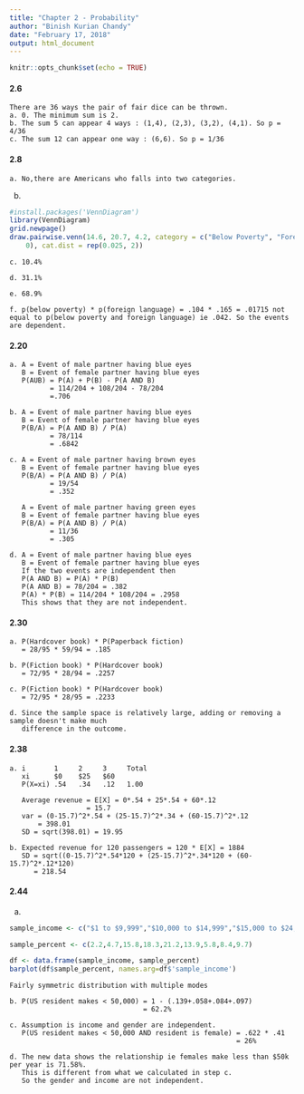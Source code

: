 ```yaml
---
title: "Chapter 2 - Probability"
author: "Binish Kurian Chandy"
date: "February 17, 2018"
output: html_document
---
```


```r
knitr::opts_chunk$set(echo = TRUE)
```

#### 2.6
```
There are 36 ways the pair of fair dice can be thrown.
a. 0. The minimum sum is 2.
b. The sum 5 can appear 4 ways : (1,4), (2,3), (3,2), (4,1). So p = 4/36
c. The sum 12 can appear one way : (6,6). So p = 1/36
```

#### 2.8
```
a. No,there are Americans who falls into two categories.
```
b. 
```r
#install.packages('VennDiagram')
library(VennDiagram)
grid.newpage()
draw.pairwise.venn(14.6, 20.7, 4.2, category = c("Below Poverty", "Foreign Language"), lty = rep("blank", 2), fill = c("light blue", "pink"), alpha = rep(0.5, 2), cat.pos = c(0, 
    0), cat.dist = rep(0.025, 2))
```
```
c. 10.4%
```
```
d. 31.1%
```
```
e. 68.9%
```
```
f. p(below poverty) * p(foreign language) = .104 * .165 = .01715 not equal to p(below poverty and foreign language) ie .042. So the events are dependent.
```
#### 2.20
```
a. A = Event of male partner having blue eyes
   B = Event of female partner having blue eyes
   P(AUB) = P(A) + P(B) - P(A AND B)
          = 114/204 + 108/204 - 78/204
          =.706
```
```
b. A = Event of male partner having blue eyes
   B = Event of female partner having blue eyes
   P(B/A) = P(A AND B) / P(A)
          = 78/114
          = .6842
```
```
c. A = Event of male partner having brown eyes
   B = Event of female partner having blue eyes
   P(B/A) = P(A AND B) / P(A)
          = 19/54
          = .352
          
   A = Event of male partner having green eyes
   B = Event of female partner having blue eyes
   P(B/A) = P(A AND B) / P(A)
          = 11/36
          = .305        
```
```
d. A = Event of male partner having blue eyes
   B = Event of female partner having blue eyes
   If the two events are independent then
   P(A AND B) = P(A) * P(B)
   P(A AND B) = 78/204 = .382
   P(A) * P(B) = 114/204 * 108/204 = .2958
   This shows that they are not independent. 
```

#### 2.30
```
a. P(Hardcover book) * P(Paperback fiction)
   = 28/95 * 59/94 = .185
```
```
b. P(Fiction book) * P(Hardcover book)
   = 72/95 * 28/94 = .2257
```
```
c. P(Fiction book) * P(Hardcover book)
   = 72/95 * 28/95 = .2233
```
```
d. Since the sample space is relatively large, adding or removing a sample doesn't make much
   difference in the outcome.
```

#### 2.38
```
a. i       1     2     3     Total
   xi      $0    $25   $60
   P(X=xi) .54   .34   .12   1.00 
   
   Average revenue = E[X] = 0*.54 + 25*.54 + 60*.12
                   = 15.7
   var = (0-15.7)^2*.54 + (25-15.7)^2*.34 + (60-15.7)^2*.12 
       = 398.01
   SD = sqrt(398.01) = 19.95     
```
```
b. Expected revenue for 120 passengers = 120 * E[X] = 1884
   SD = sqrt((0-15.7)^2*.54*120 + (25-15.7)^2*.34*120 + (60-15.7)^2*.12*120)
      = 218.54
```

#### 2.44
a.
```r
sample_income <- c("$1 to $9,999","$10,000 to $14,999","$15,000 to $24,999","$25,000 to $34,999","$35,000 to $49,999","$50,000 to $64,999","$65,000 to $74,999","$75,000 to $99,999","$100,000 or more")

sample_percent <- c(2.2,4.7,15.8,18.3,21.2,13.9,5.8,8.4,9.7)

df <- data.frame(sample_income, sample_percent)
barplot(df$sample_percent, names.arg=df$'sample_income')
```
```
Fairly symmetric distribution with multiple modes
```
```
b. P(US resident makes < 50,000) = 1 - (.139+.058+.084+.097)
                                 = 62.2%
```
```
c. Assumption is income and gender are independent.
   P(US resident makes < 50,000 AND resident is female) = .622 * .41
                                                        = 26%
```
```
d. The new data shows the relationship ie females make less than $50k per year is 71.58%.
   This is different from what we calculated in step c. 
   So the gender and income are not independent.
```
